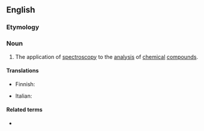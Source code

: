 ==English==

===Etymology===
{{prefix|spectro|chemistry|lang=en}}

===Noun===
{{wikipedia}}
{{en-noun|-}}

# {{lb|en|chemistry|physics}} The application of [[spectroscopy]] to the [[analysis]] of [[chemical]] [[compound]]s.

====Translations====
{{trans-top|chemical spectroscopy}}
* Finnish: {{t|fi|spektrokemia}}
{{trans-mid}}
* Italian: {{t+|it|spettrochimica}}
{{trans-bottom}}

====Related terms====
* {{l|en|spectrochemical}}